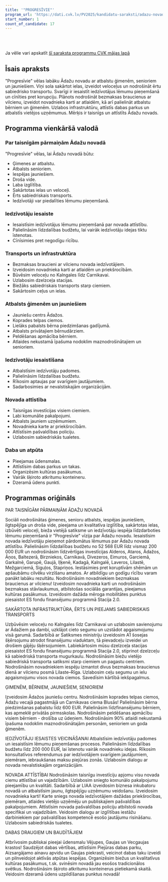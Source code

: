 ```yaml
---
title: '"PROGRESĪVIE"'
program_url: 'https://dati.cvk.lv/PV2025/kandidatu-saraksti/adazu-novads/progresivie'
start_number: 1
count_of_candidate: 17
---
```



<Badge text="Līdzdalības budžets" variant="note" size="small" /> <Badge text="Bezmaksas braucieni vilcienā" variant="note" size="small" /> <Badge text="Veloceļu izbūve" variant="note" size="small" /> <Badge text="Atbalsts ģimenēm un senioriem" variant="note" size="small" /> <Badge text="Infrastruktūras uzlabošana" variant="note" size="small" />

<br/><br/> 

<Card title='Šis ir mākslīga intelekta ģenerēts apraksts' icon='starlight'>
    Ja vēlie vari apskatīt <a href={frontmatter.program_url} target='_blank'>šī saraksta programmu CVK mājas lapā</a>
    </Card>

## Īsais apraksts

"Progresīvie" vēlas labāku Ādažu novadu ar atbalstu ģimenēm, senioriem un jauniešiem. Viņi sola sakārtot ielas, izveidot veloceļus un nodrošināt ērtu sabiedrisko transportu. Svarīgi ir iesaistīt iedzīvotājus lēmumu pieņemšanā un cīnīties pret korupciju. Plānots nodrošināt bezmaksas braucienus ar vilcienu, izveidot novadnieka karti ar atlaidēm, kā arī palielināt atbalstu bērniem un ģimenēm. Uzlabos infrastruktūru, attīstīs dabas parkus un atbalstīs vietējos uzņēmumus. Mērķis ir taisnīgs un attīstīts Ādažu novads.

## Programma vienkāršā valodā

### Par taisnīgām pārmaiņām Ādažu novadā

"Progresīvie" vēlas, lai Ādažu novadā būtu:

*   Ģimenes ar atbalstu.
*   Atbalsts senioriem.
*   Iespējas jauniešiem.
*   Droša vide.
*   Laba izglītība.
*   Sakārtotas ielas un veloceļi.
*   Ērts sabiedriskais transports.
*   Iedzīvotāji var piedalīties lēmumu pieņemšanā.

### Iedzīvotāju iesaiste

*   Iesaistīsim iedzīvotājus lēmumu pieņemšanā par novada attīstību.
*   Palielināsim līdzdalības budžetu, lai vairāk iedzīvotāju idejas tiktu īstenotas.
*   Cīnīsimies pret negodīgu rīcību.

### Transports un infrastruktūra

*   Bezmaksas braucieni ar vilcienu novada iedzīvotājiem.
*   Izveidosim novadnieka karti ar atlaidēm un priekšrocībām.
*   Būvēsim veloceļu no Kalngales līdz Carnikavai.
*   Uzlabosim dzelzceļa stacijas.
*   Biežāks sabiedriskais transports starp ciemiem.
*   Sakārtosim ceļus un ielas.

### Atbalsts ģimenēm un jauniešiem

*   Jauniešu centrs Ādažos.
*   Koprades telpas ciemos.
*   Lielāks pabalsts bērna piedzimšanas gadījumā.
*   Atbalsts privātajiem bērnudārziem.
*   Peldēšanas apmācība bērniem.
*   Atlaides nekustamā īpašuma nodoklim maznodrošinātajiem un senioriem.

### Iedzīvotāju iesaistīšana

*   Atbalstīsim iedzīvotāju padomes.
*   Palielināsim līdzdalības budžetu.
*   Rīkosim aptaujas par svarīgiem jautājumiem.
*   Sadarbosimies ar nevalstiskajām organizācijām.

### Novada attīstība

*   Taisnīgas investīcijas visiem ciemiem.
*   Labi komunālie pakalpojumi.
*   Atbalsts jauniem uzņēmumiem.
*   Novadnieka karte ar priekšrocībām.
*   Attīstīsim pašvaldības policiju.
*   Uzlabosim sabiedriskās tualetes.

### Daba un atpūta

*   Pieejamas ūdensmalas.
*   Attīstīsim dabas parkus un takas.
*   Organizēsim kultūras pasākumus.
*   Vairāk šķiroto atkritumu konteineru.
*   Dzeramā ūdens punkti.

## Programmas oriģināls

PAR TAISNĪGĀM PĀRMAIŅĀM ĀDAŽU NOVADĀ

Sociāli nodrošinātas ģimenes, senioru atbalsts, iespējas jauniešiem, ilgtspējīga un droša vide, pieejama un kvalitatīva izglītība, sakārtotas ielas, izbūvēti veloceļi, bieža vietējā satiksme un iedzīvotāju iespēja līdzdarboties lēmumu pieņemšanā ir "Progresīvie" vīzija par Ādažu novadu.
Iesaistīsim novada iedzīvotāju pieņemot pārdomātus lēmumus par Ādažu novada attīstību. Palielināsim līdzdalības budžetu no 52 568 EUR līdz vismaz 200 000 EUR un nodrošināsim līdzvērtīgas investīcijas Alderos, Ataros, Ādažos, Āņos, Baltezerā, Birzniekos, Carnikavā, Divezeros, Eimuros, Garciemā, Garkalnē, Garupē, Gaujā, Iļķenē, Kadagā, Kalngalē, Laveros, Lilastē, Mežgarciemā, Siguļos, Stapriņos.
Iestāsimies pret koruptīvām shēmām un apšaubāmu cilvēku virzīšanu amatos. Ar atbildīgu un godīgu rīcību varam panākt labāku rezultātu.
Nodrošināsim novadniekiem bezmaksas braucienus ar vilcienu! Izveidosim novadnieka karti un nodrošināsim bezmaksas stāvlaukumus, atbilstošas sociālās garantijas, pieejamus kultūras pasākumus. Izveidosim dažāda mēroga mobilitātes punktus piesaistot ES fondu finansējumu programmā Stacija 2.0.

SAKĀRTOTA INFRASTRUKTŪRA, ĒRTS UN PIEEJAMS SABIEDRISKAIS TRANSPORTS

Uzbūvēsim veloceļu no Kalngales līdz Carnikavai un uzlabosim savienojumu ar Ādažiem pa dambi, uzklājot cieto segumu un uzstādot apgaismojumu visā garumā.
Sadarbībā ar Satiksmes ministriju izveidosim A1 šosejas šķērsojumu atrodot finansējumu viaduktam, tā pievadceļu izveidei un drošiem gājēju šķērsojumiem.
Labiekārtosim mūsu dzelzceļa stacijas piesaistot ES fondu finansējumu programmā Stacija 2.0, stiprinot dzelzceļu kā sabiedriskā transporta mugurkaulu.
Nodrošināsim biežu vietējo sabiedriskā transporta satiksmi starp ciemiem un pagastu centriem.
Nodrošināsim novadniekiem iespēju izmantot divus bezmaksas braucienus dienā ar vilcienu posmā Lilaste–Rīga.
Uzlabosim ceļu segumu un ielu apgaismojumu visos novada ciemos. Savedīsim kārtībā iekšpagalmus.

ĢIMENĒM, BĒRNIEM, JAUNIEŠIEM, SENIORIEM

Izveidosim Ādažos jauniešu centru.
Nodrošināsim koprades telpas ciemos, Ādažu vecajā pagastmājā un Carnikavas ciema Blusās!
Palielināsim bērna piedzimšanas pabalstu līdz 600 EUR.
Palielināsim līdzfinansējumu bērniem, kas apmeklē privātās pirmsskolas.
Nodrošināsim peldēšanas apmācību visiem bērniem - drošība uz ūdeņiem.
Nodrošināsim 90% atlaidi nekustamā īpašuma nodoklim maznodrošinātajām personām, senioriem un goda ģimenēm.

IEDZĪVOTĀJU IESAISTES VEICINĀŠANAI
Atbalstīsim iedzīvotāju padomes un iesaistīsim lēmumu pieņemšanas procesos.
Palielināsim līdzdalības budžetu līdz 200 000 EUR, lai īstenotu vairāk novadnieku idejas.
Rīkosim konsultatīvos referendumus par iedzīvotājiem svarīgiem jautājumiem, piemēram, iebraukšanas maksu piejūras zonās.
Uzlabosim dialogu ar novada nevalstiskajām organizācijām.

NOVADA ATTĪSTĪBAI
Nodrošināsim taisnīgu investīciju apjomu visu novada ciemu attīstībai un vajadzībām.
Uzlabosim sniegto komunālo pakalpojumu pieejamību un kvalitāti.
Sadarbībā ar LIAA izveidosim biznesa inkubatoru novadā un atbalstīsim jaunu, ilgtspējīgu uzņēmumu veidošanu.
Izveidosim novadnieka karti! Karte sniegs novada iedzīvotājiem dažādas priekšrocības, piemēram, atlaides vietējo uzņēmēju un publiskajiem pašvaldības pakalpojumiem.
Attīstīsim novada pašvaldības policiju atbilstoši novada specifikai un vajadzībām.
Veidosim dialogu ar izglītības iestāžu darbiniekiem par pašvaldības kompetencē esošo jautājumu risināšanu.
Uzlabosim sabiedriskās tualetes.

DABAS DRAUGIEM UN BAUDĪTĀJIEM

Atbrīvosim publiskai pieejai ūdensmalu Vējupes, Gaujas un Vecgaujas krastos!
Saudzējot dabas vērtības, attīstīsim Piejūras dabas parku, Aizsargājamo ainavu apvidu un Gaujas piekrasti, veicinot dabas taku izveidi un pilnveidojot aktīvās atpūtas iespējas.
Organizēsim biežus un kvalitatīvus kultūras pasākumus, t.sk. svinēsim novadā jau esošos tradicionālos svētkus.
Nodrošināsim šķiroto atkritumu konteinerus pietiekamā skaitā.
Veidosim dzeramā ūdens uzpildīšanas punktus novadā!
